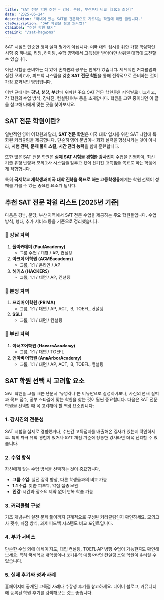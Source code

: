 ```yaml
---
title: "SAT 전문 학원 추천 – 강남, 분당, 부산까지 비교 [2025 최신]"
date: "2025-05-24"
description: "국내에 있는 SAT를 전문적으로 가르치는 학원에 대한 글입니다."
ctaDescription: "SAT 학원을 찾고 있다면?"
ctaLabel: "추천 학원 보기"
ctaLink: "/sat-hagwons"
---
```


SAT 시험은 단순한 영어 실력 평가가 아닙니다. 미국 대학 입시를 위한 가장 핵심적인 시험 중 하나로, 리딩, 라이팅, 수학 영역에서 고득점을 받아야만 상위권 대학에 도전할 수 있습니다.

이런 시험을 준비하는 데 있어 혼자만의 공부는 한계가 있습니다. 체계적인 커리큘럼과 실전 모의고사, 피드백 시스템을 갖춘 **SAT 전문 학원**을 통해 전략적으로 준비하는 것이 가장 효과적인 방법입니다.

이번 글에서는 **강남, 분당, 부산**에 위치한 주요 SAT 전문 학원들을 지역별로 비교하고, 각 학원의 수업 방식, 강사진, 컨설팅 여부 등을 소개합니다. 학원을 고민 중이라면 이 글을 참고해 나에게 맞는 곳을 찾아보세요.

## SAT 전문 학원이란?

일반적인 영어 어학원과 달리, **SAT 전문 학원**은 미국 대학 입시를 위한 SAT 시험에 특화된 커리큘럼을 제공합니다. 단순히 영어 문법이나 회화 실력을 향상시키는 것이 아니라, **시험 전략, 문제 풀이 스킬, 시간 관리 능력**을 함께 훈련합니다.

또한 많은 SAT 전문 학원은 **실제 SAT 시험을 경험한 강사진**이 수업을 진행하며, 최신 기출 유형 반영과 모의고사 시스템을 갖추고 있어 단기간 고득점을 목표로 하는 학생에게 적합합니다.

특히 **국제학교 재학생과 미국 대학 진학을 목표로 하는 고등학생들**에게는 학원 선택이 성패를 가를 수 있는 중요한 요소가 됩니다.

## 추천 SAT 전문 학원 리스트 [2025년 기준]

다음은 강남, 분당, 부산 지역에서 SAT 전문 수업을 제공하는 주요 학원들입니다. 수업 방식, 형태, 추가 서비스 등을 기준으로 정리했습니다.

### 📍 강남 지역

1. **폴아카데미 (PaulAcademy)**  
   - 그룹 수업 / 대면 / AP, 컨설팅  
2. **아크메 어학원 (ACMÉacademy)**  
   - 그룹, 1:1 / 온라인 / AP  
3. **해커스 (HACKERS)**  
   - 그룹, 1:1 / 대면 / AP, 컨설팅  

### 📍 분당 지역

1. **프리마 어학원 (PRIMA)**  
   - 그룹, 1:1 / 대면 / AP, ACT, IB, TOEFL, 컨설팅  
2. **SSLI**  
   - 그룹, 1:1 / 대면 / 컨설팅  

### 📍 부산 지역

1. **아너즈어학원 (HonorsAcademy)**  
   - 그룹, 1:1 / 대면 / TOEFL  
2. **앤아버 어학원 (AnnArborAcademy)**  
   - 그룹, 1:1 / 대면 / AP, ACT, IB, TOEFL, 컨설팅  

## SAT 학원 선택 시 고려할 요소

SAT 학원을 고를 때는 단순히 ‘유명하다’는 이유만으로 결정하기보다, 자신의 현재 실력과 목표 점수, 공부 스타일에 맞는 학원을 찾는 것이 훨씬 중요합니다. 다음은 SAT 전문 학원을 선택할 때 꼭 고려해야 할 핵심 요소입니다:

### 1. 강사진의 전문성

SAT 시험을 실제로 경험했거나, 수년간 고득점자를 배출해온 강사가 있는지 확인하세요. 특히 미국 유학 경험이 있거나 SAT 채점 기준에 정통한 강사라면 더욱 신뢰할 수 있습니다.

### 2. 수업 방식

자신에게 맞는 수업 방식을 선택하는 것이 중요합니다.

- **그룹 수업**: 실전 감각 향상, 다른 학생들과의 비교 가능  
- **1:1 수업**: 맞춤 피드백, 약점 집중 보완  
- **인강**: 시간과 장소의 제약 없이 반복 학습 가능  

### 3. 커리큘럼 구성

기초 개념부터 실전 문제 풀이까지 단계적으로 구성된 커리큘럼인지 확인하세요. 모의고사 횟수, 채점 방식, 과제 피드백 시스템도 비교 포인트입니다.

### 4. 부가 서비스

단순한 수업 외에 에세이 지도, 대입 컨설팅, TOEFL·AP 병행 수업이 가능한지도 확인해보세요. 특히 국제학교 재학생이나 조기유학 예정자라면 컨설팅 포함 학원이 유리할 수 있습니다.

### 5. 실제 후기와 성과 사례

홈페이지에 공개된 고득점 사례나 수강생 후기를 참고하세요. 네이버 블로그, 커뮤니티에 등록된 학원 후기를 검색해보는 것도 좋습니다.